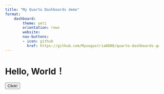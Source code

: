 ---
title: "My Quarto Dashboards demo"
format:
    dashboard:
        theme: yeti
        orientation: rows
        website:
        nav-buttons:
        - icon: github
          href: https://github.com/Myxogastria0808/quarto-dashboards-get-web-api
---


::: {.card}
<h1 id="title">Hello, World！</h1>
<button onclick="clickChange()">Click!</button>
<h2 id="content"></h2>

<script>
myURL = "https://pokemon-ga-api.yukiosada.work/latest?higher=1&lower=1";

const getApi = async (URL) => {
    const data = await fetch(URL);
    const result = await data.json();
    console.log(result);
    document.querySelector('#title').innerHTML = result.generation;
};

const getApiClicked = async (URL) => {
    const data = await fetch(URL);
    const result = await data.json();
    console.log(result);
    document.querySelector('#content').innerHTML = result.generation;
};

getApi(myURL);

clickChange = () => {
    myURL = "https://pokemon-ga-api.yukiosada.work/latest?higher=1&lower=1";
    getApiClicked(myURL);
}
</script>
:::